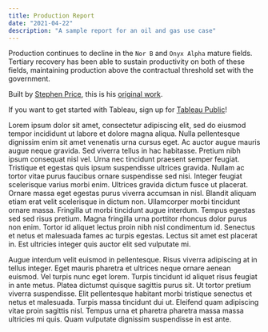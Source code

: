 ```yaml
---
title: Production Report
date: "2021-04-22"
description: "A sample report for an oil and gas use case"
---
```


Production continues to decline in the `Nor B` and `Onyx Alpha` mature fields. Tertiary recovery has been able to sustain productivity on both of these fields, maintaining production above the contractual threshold set with the government.

<Tableau
  viz="https://public.tableau.com/views/OilGasProduction_16207892650600/AssetProductionReport"
/>

Built by [Stephen Price](https://public.tableau.com/profile/stprice#!/), this is his [original work](https://public.tableau.com/profile/stprice#!/vizhome/OilGasProductionwmobilelayouts/WellReport).

If you want to get started with Tableau, sign up for [Tableau Public](https://public.tableau.com)!

Lorem ipsum dolor sit amet, consectetur adipiscing elit, sed do eiusmod tempor incididunt ut labore et dolore magna aliqua. Nulla pellentesque dignissim enim sit amet venenatis urna cursus eget. Ac auctor augue mauris augue neque gravida. Sed viverra tellus in hac habitasse. Pretium nibh ipsum consequat nisl vel. Urna nec tincidunt praesent semper feugiat. Tristique et egestas quis ipsum suspendisse ultrices gravida. Nullam ac tortor vitae purus faucibus ornare suspendisse sed nisi. Integer feugiat scelerisque varius morbi enim. Ultrices gravida dictum fusce ut placerat. Ornare massa eget egestas purus viverra accumsan in nisl. Blandit aliquam etiam erat velit scelerisque in dictum non. Ullamcorper morbi tincidunt ornare massa. Fringilla ut morbi tincidunt augue interdum. Tempus egestas sed sed risus pretium. Magna fringilla urna porttitor rhoncus dolor purus non enim. Tortor id aliquet lectus proin nibh nisl condimentum id. Senectus et netus et malesuada fames ac turpis egestas. Lectus sit amet est placerat in. Est ultricies integer quis auctor elit sed vulputate mi.

Augue interdum velit euismod in pellentesque. Risus viverra adipiscing at in tellus integer. Eget mauris pharetra et ultrices neque ornare aenean euismod. Vel turpis nunc eget lorem. Turpis tincidunt id aliquet risus feugiat in ante metus. Platea dictumst quisque sagittis purus sit. Ut tortor pretium viverra suspendisse. Elit pellentesque habitant morbi tristique senectus et netus et malesuada. Turpis massa tincidunt dui ut. Eleifend quam adipiscing vitae proin sagittis nisl. Tempus urna et pharetra pharetra massa massa ultricies mi quis. Quam vulputate dignissim suspendisse in est ante.